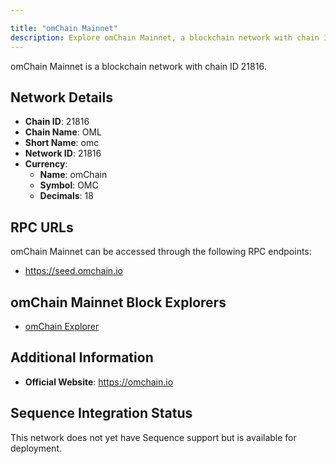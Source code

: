 ```yaml
---

title: "omChain Mainnet"
description: Explore omChain Mainnet, a blockchain network with chain ID 21816. Learn about its native currency, omChain, and how to interact with the network.
---
```




omChain Mainnet is a blockchain network with chain ID 21816.

## Network Details

- **Chain ID**: 21816
- **Chain Name**: OML
- **Short Name**: omc
- **Network ID**: 21816
- **Currency**: 
  - **Name**: omChain
  - **Symbol**: OMC
  - **Decimals**: 18

## RPC URLs

omChain Mainnet can be accessed through the following RPC endpoints:

- https://seed.omchain.io

## omChain Mainnet Block Explorers

- [omChain Explorer](https://explorer.omchain.io)

## Additional Information

- **Official Website**: https://omchain.io

## Sequence Integration Status

This network does not yet have Sequence support but is available for deployment.
